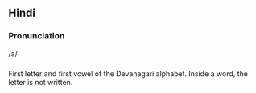 == Hindi ==

=== Pronunciation ===
/a/

=== ===

First letter and first vowel of the Devanagari alphabet.
Inside a word, the letter is not written.